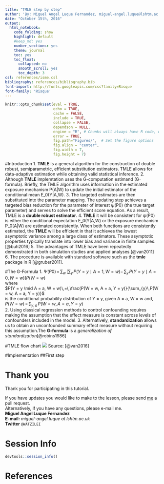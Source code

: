 ```yaml
---
title: "TMLE step by step"
author: 'By: Miguel Angel Luque Fernandez, miguel-angel.luque@lshtm.ac.uk'
date: "October 15th, 2016"
output:  
  html_notebook:
    code_folding: show
    highlight: default
    #keep_md: yes
    number_sections: yes
    theme: journal
    toc: yes
    toc_float:
      collapsed: no
      smooth_scroll: yes
      toc_depth: 3
csl: references/isme.csl
bibliography: references/bibliography.bib
font-import: http://fonts.googleapis.com/css?family=Risque
font-family: 'Risque'
---
```


<!--BEGIN:  Set the global options and load packages-->
```r
knitr::opts_chunk$set(eval = TRUE, 
                      echo = TRUE, 
                      cache = FALSE,
                      include = TRUE,
                      collapse = FALSE,
                      dependson = NULL,
                      engine = "R", # Chunks will always have R code, unless noted
                      error = TRUE,
                      fig.path="Figures/",  # Set the figure options
                      fig.align = "center", 
                      fig.width = 7,
                      fig.height = 7)
```

#Introduction
1. **TMLE** is a general algorithm for the construction of double robust, semiparametric, efficient substitution estimators. TMLE allows for data-adaptive estimation while obtaining valid statistical inference. 
2. Although **TMLE** implemtation uses the G-computation estimand (G-formula). Briefly, the TMLE algorithm uses information in the estimated exposure mechanism P(A|W) to update the initial estimator of the conditional mean E_0(Y|A,W). 
3. The targeted estimates are then substituted into the parameter mapping. The updating step achieves a targeted bias reduction for the parameter of interest $\psi$(P0) (the true target parameter) and serves to solve the efficient score equation. As a result, TMLE is a **double robust estimator**.
4. **TMLE** it will be consistent for $\psi$(P0) is either the conditional expectation E_0(Y|A,W) or the exposure mechanism P_0(A|W) are estimated consistently. When both functions are consistently estimated, the **TMLE** will be efficient in that it achieves the lowest asymptotic variance among a large class of estimators. These asymptotic properties typically translate into lower bias and variance in finite samples.[@buh2016]
5. The advantages of TMLE have been repeatedly demonstrated in both simulation studies and applied analyses.[@van2011]
6. The procedure is available with standard software such as the **tmle** package in R [@gruber2011].

#The G-Formula
1. $\Psi(P0)\,=\,\sum_{w}\,\left[\sum_{y}\,P(Y=y\mid A=1,W=w)-\,\sum_{y}\,P(Y = y\mid A=0,W=w)\right]P(W=w)$  
where  
$P(Y = y \mid A = a, W = w)\,=\,\frac{P(W = w, A = a, Y = y)}{\sum_{y}\,P(W = w, A = a, Y = y)}$  
is the conditional probability distribution of Y = y, given A = a, W = w and,  
$P(W = w)\,=\,\sum_{y,a}\,P(W = w, A = a, Y = y)$  
2. Using classical regression methods to control confounding requires making the assumption that the effect measure is constant across levels of confounders included in the model.
3. Alternatively, **standardization** allows us to obtain an unconfounded summary effect measure without requiring this assumption.The **G-formula** is a *generalization of standardization*[@robins1986]

#TMLE flow chart 
![](Figures/tmle.png)
Source: [@van2016]

#Implementation 
##First step


# Thank you  
Thank you for participating in this tutorial.  

If you have updates you would like to make to the lesson, please send <a href="https://github.com/migariane/MALF" target="_blank">me</a> a pull request.  
Alternatively, if you have any questions, please e-mail me.  
**Miguel Angel Luque Fernandez**  
**E-mail:** *miguel-angel.luque at lshtm.ac.uk*  
**Twitter** `@WATZILEI`  

# Session Info 
```r
devtools::session_info()
```
# References 
